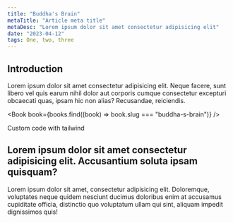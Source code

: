 ```yaml
---
title: "Buddha's Brain"
metaTitle: "Article meta title"
metaDesc: "Lorem ipsum dolor sit amet consectetur adipisicing elit"
date: "2023-04-12"
tags: One, two, three
---
```


## Introduction

Lorem ipsum dolor sit amet consectetur adipisicing elit. Neque facere, sunt
libero vel quis earum nihil dolor aut corporis cumque consectetur excepturi
obcaecati quas, ipsam hic non alias? Recusandae, reiciendis.

<Book book={books.find((book) => book.slug === "buddha-s-brain")} />

<div className="text-red-500 border border-red-500 p-4">Custom code with tailwind</div>

## Lorem ipsum dolor sit amet consectetur adipisicing elit. Accusantium soluta ipsam quisquam?

Lorem ipsum dolor sit amet, consectetur adipisicing elit. Doloremque, voluptates
neque quidem nesciunt ducimus doloribus enim at accusamus cupiditate officia,
distinctio quo voluptatum ullam qui sint, aliquam impedit dignissimos quis!
